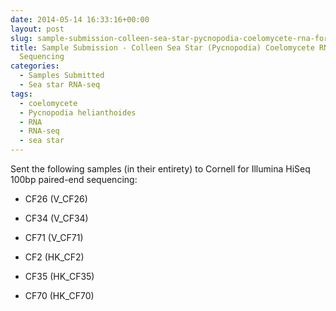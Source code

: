 ```yaml
---
date: 2014-05-14 16:33:16+00:00
layout: post
slug: sample-submission-colleen-sea-star-pycnopodia-coelomycete-rna-for-illumina-sequencing
title: Sample Submission - Colleen Sea Star (Pycnopodia) Coelomycete RNA for Illumina
  Sequencing
categories:
  - Samples Submitted
  - Sea star RNA-seq
tags:
  - coelomycete
  - Pycnopodia helianthoides
  - RNA
  - RNA-seq
  - sea star
---
```


Sent the following samples (in their entirety) to Cornell for Illumina HiSeq 100bp paired-end sequencing:




    
  * CF26 (V_CF26)

    
  * CF34 (V_CF34)

    
  * CF71 (V_CF71)

    
  * CF2 (HK_CF2)

    
  * CF35 (HK_CF35)

    
  * CF70 (HK_CF70)


